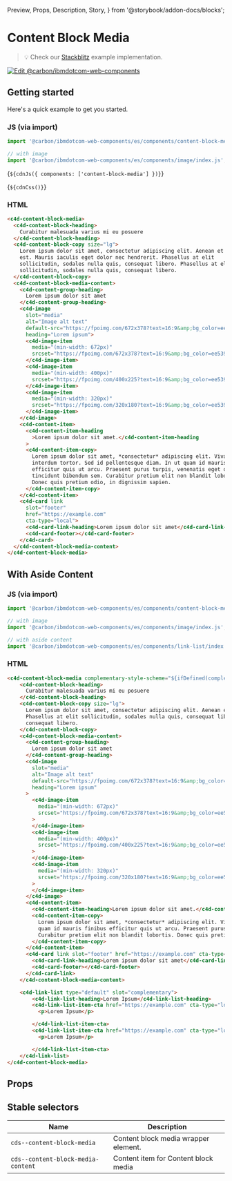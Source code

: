   Preview,
  Props,
  Description,
  Story,
} from '@storybook/addon-docs/blocks';

# Content Block Media

> 💡 Check our
> [Stackblitz](https://stackblitz.com/github/carbon-design-system/carbon-for-ibm-dotcom/tree/main/packages/web-components/examples/stackblitz/components/content-block-media)
> example implementation.

[![Edit @carbon/ibmdotcom-web-components](https://developer.stackblitz.com/img/open_in_stackblitz.svg)](https://stackblitz.com/github/carbon-design-system/carbon-for-ibm-dotcom/tree/main/packages/web-components/examples/codesandbox/components/content-block-media)

## Getting started

Here's a quick example to get you started.

### JS (via import)

```javascript
import '@carbon/ibmdotcom-web-components/es/components/content-block-media/index.js';

// with image
import '@carbon/ibmdotcom-web-components/es/components/image/index.js';
```

<Markdown>{`${cdnJs({ components: ['content-block-media'] })}`}</Markdown>

<Markdown>{`${cdnCss()}`}</Markdown>

### HTML

```html
<c4d-content-block-media>
  <c4d-content-block-heading>
    Curabitur malesuada varius mi eu posuere
  </c4d-content-block-heading>
  <c4d-content-block-copy size="lg">
    Lorem ipsum dolor sit amet, consectetur adipiscing elit. Aenean et ultricies
    est. Mauris iaculis eget dolor nec hendrerit. Phasellus at elit
    sollicitudin, sodales nulla quis, consequat libero. Phasellus at elit
    sollicitudin, sodales nulla quis, consequat libero.
  </c4d-content-block-copy>
  <c4d-content-block-media-content>
    <c4d-content-group-heading>
      Lorem ipsum dolor sit amet
    </c4d-content-group-heading>
    <c4d-image
      slot="media"
      alt="Image alt text"
      default-src="https://fpoimg.com/672x378?text=16:9&amp;bg_color=ee5396&amp;text_color=161616"
      heading="Lorem ipsum">
      <c4d-image-item
        media="(min-width: 672px)"
        srcset="https://fpoimg.com/672x378?text=16:9&amp;bg_color=ee5396&amp;text_color=161616">
      </c4d-image-item>
      <c4d-image-item
        media="(min-width: 400px)"
        srcset="https://fpoimg.com/400x225?text=16:9&amp;bg_color=ee5396&amp;text_color=161616">
      </c4d-image-item>
      <c4d-image-item
        media="(min-width: 320px)"
        srcset="https://fpoimg.com/320x180?text=16:9&amp;bg_color=ee5396&amp;text_color=161616">
      </c4d-image-item>
    </c4d-image>
    <c4d-content-item>
      <c4d-content-item-heading
        >Lorem ipsum dolor sit amet.</c4d-content-item-heading
      >
      <c4d-content-item-copy>
        Lorem ipsum dolor sit amet, *consectetur* adipiscing elit. Vivamus sed
        interdum tortor. Sed id pellentesque diam. In ut quam id mauris finibus
        efficitur quis ut arcu. Praesent purus turpis, venenatis eget odio et,
        tincidunt bibendum sem. Curabitur pretium elit non blandit lobortis.
        Donec quis pretium odio, in dignissim sapien.
      </c4d-content-item-copy>
    </c4d-content-item>
    <c4d-card link
      slot="footer"
      href="https://example.com"
      cta-type="local">
      <c4d-card-link-heading>Lorem ipsum dolor sit amet</c4d-card-link-heading>
      <c4d-card-footer></c4d-card-footer>
    </c4d-card>
  </c4d-content-block-media-content>
</c4d-content-block-media>
```

## With Aside Content

### JS (via import)

```javascript
import '@carbon/ibmdotcom-web-components/es/components/content-block-media/index.js';

// with image
import '@carbon/ibmdotcom-web-components/es/components/image/index.js';

// with aside content
import '@carbon/ibmdotcom-web-components/es/components/link-list/index.js';
```

### HTML

```html
<c4d-content-block-media complementary-style-scheme="${ifDefined(complementaryStyleScheme)}">
    <c4d-content-block-heading>
      Curabitur malesuada varius mi eu posuere
    </c4d-content-block-heading>
    <c4d-content-block-copy size="lg">
      Lorem ipsum dolor sit amet, consectetur adipiscing elit. Aenean et ultricies est. Mauris iaculis eget dolor nec hendrerit.
      Phasellus at elit sollicitudin, sodales nulla quis, consequat libero. Phasellus at elit sollicitudin, sodales nulla quis,
      consequat libero.
    </c4d-content-block-copy>
    <c4d-content-block-media-content>
      <c4d-content-group-heading>
        Lorem ipsum dolor sit amet
      </c4d-content-group-heading>
      <c4d-image
        slot="media"
        alt="Image alt text"
        default-src="https://fpoimg.com/672x378?text=16:9&amp;bg_color=ee5396&amp;text_color=161616"
        heading="Lorem ipsum"
      >
        <c4d-image-item
          media="(min-width: 672px)"
          srcset="https://fpoimg.com/672x378?text=16:9&amp;bg_color=ee5396&amp;text_color=161616"
        >
        </c4d-image-item>
        <c4d-image-item
          media="(min-width: 400px)"
          srcset="https://fpoimg.com/400x225?text=16:9&amp;bg_color=ee5396&amp;text_color=161616"
        >
        </c4d-image-item>
        <c4d-image-item
          media="(min-width: 320px)"
          srcset="https://fpoimg.com/320x180?text=16:9&amp;bg_color=ee5396&amp;text_color=161616"
        >
        </c4d-image-item>
      </c4d-image>
      <c4d-content-item>
        <c4d-content-item-heading>Lorem ipsum dolor sit amet.</c4d-content-item-heading>
        <c4d-content-item-copy>
          Lorem ipsum dolor sit amet, *consectetur* adipiscing elit. Vivamus sed interdum tortor. Sed id pellentesque diam. In ut
          quam id mauris finibus efficitur quis ut arcu. Praesent purus turpis, venenatis eget odio et, tincidunt bibendum sem.
          Curabitur pretium elit non blandit lobortis. Donec quis pretium odio, in dignissim sapien.
        </c4d-content-item-copy>
      </c4d-content-item>
      <c4d-card link slot="footer" href="https://example.com" cta-type="local">
        <c4d-card-link-heading>Lorem ipsum dolor sit amet</c4d-card-link-heading>
        <c4d-card-footer></c4d-card-footer>
      </c4d-card-link>
    </c4d-content-block-media-content>

    <c4d-link-list type="default" slot="complementary">
        <c4d-link-list-heading>Lorem Ipsum</c4d-link-list-heading>
        <c4d-link-list-item-cta href="https://example.com" cta-type="local" type="default">
          <p>Lorem Ipsum</p>

        </c4d-link-list-item-cta>
        <c4d-link-list-item-cta href="https://example.com" cta-type="local" type="default">
          <p>Lorem Ipsum</p>

        </c4d-link-list-item-cta>
    </c4d-link-list>
</c4d-content-block-media>
```

## Props

<Props of="c4d-content-block-media" />

## Stable selectors

| Name                               | Description                          |
| ---------------------------------- | ------------------------------------ |
| `cds--content-block-media`         | Content block media wrapper element. |
| `cds--content-block-media-content` | Content item for Content block media |

<Description markdown={contributing} />
